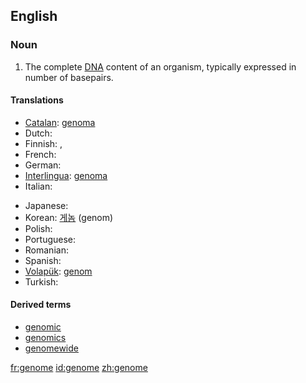 ==English==
{{wikipedia}}

===Noun===
{{en-noun}}

# {{genetics}} The complete [[DNA]] content of an organism, typically expressed in number of basepairs.

====Translations====
{{trans-top|complete genetic information of an organism}}
*[[Catalan]]: [[genoma]] {{m}}
* Dutch: {{t-|nl|genoom|n}}
* Finnish: {{t-|fi|genomi}}, {{t+|fi|perimä}}
*French: {{t+|fr|génome|m}}
* German: {{t-|de|Genom|n}}
*[[Interlingua]]: [[genoma]]
* Italian: {{t+|it|genoma|m}}
{{trans-mid}}
* Japanese: {{t-|ja|ゲノム|tr=genomu|sc=Jpan}}
*Korean: [[게놈]] (genom)
* Polish: {{t-|pl|genom|m}}
* Portuguese: {{t-|pt|genoma|m}}
* Romanian: {{t-|ro|genom|n}}
* Spanish: {{t+|es|genoma|m}}
*[[Volapük]]: [[genom]]
* Turkish: {{t+|tr|genom}}
{{trans-bottom}}

====Derived terms====
*[[genomic]] {{pos_a}}
*[[genomics]] {{pos_n}}
*[[genomewide]] {{pos_a}}

[[fr:genome]]
[[id:genome]]
[[zh:genome]]